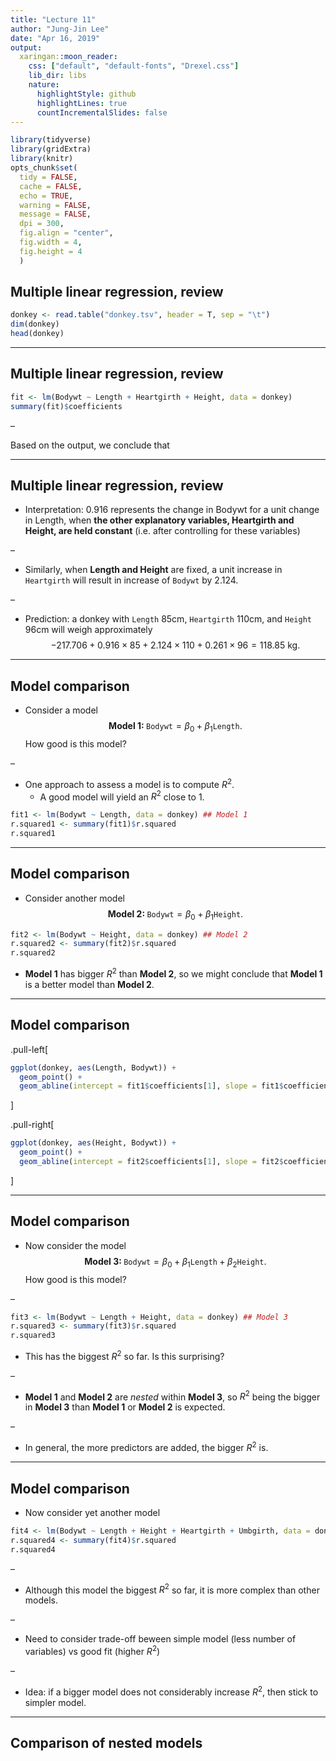 ```yaml
---
title: "Lecture 11"
author: "Jung-Jin Lee"
date: "Apr 16, 2019"
output:
  xaringan::moon_reader:
    css: ["default", "default-fonts", "Drexel.css"] 
    lib_dir: libs
    nature:
      highlightStyle: github
      highlightLines: true
      countIncrementalSlides: false
---
```

 
```r
library(tidyverse) 
library(gridExtra)
library(knitr) 
opts_chunk$set(
  tidy = FALSE,
  cache = FALSE,
  echo = TRUE,
  warning = FALSE,
  message = FALSE,
  dpi = 300,
  fig.align = "center",
  fig.width = 4,
  fig.height = 4
  )
```

## Multiple linear regression, review

```r
donkey <- read.table("donkey.tsv", header = T, sep = "\t") 
dim(donkey)
head(donkey)
```

---

## Multiple linear regression, review

```r
fit <- lm(Bodywt ~ Length + Heartgirth + Height, data = donkey)
summary(fit)$coefficients
```

--

Based on the output, we conclude that 

\begin{align}
Bodywt = &-217.706 \\
  &+0.916 \times Length    \\
  &+2.124 \times Heartgirth    \\
  &+0.261 \times Height  
\end{align}

---

## Multiple linear regression, review

- Interpretation: 0.916 represents the change in Bodywt for a unit change in Length, when **the other explanatory variables, Heartgirth and Height, are held constant** (i.e. after controlling for these variables)

--

- Similarly, when **Length and Height** are fixed, a unit increase in `Heartgirth` will result in increase of `Bodywt` by 2.124.

--

- Prediction: a donkey with `Length` 85cm, `Heartgirth` 110cm, and `Height` 96cm will weigh approximately 
$$ -217.706 + 0.916 \times 85 + 2.124 \times 110 + 0.261 \times 96 = 118.85 \text{ kg}.$$ 

---

## Model comparison

- Consider a model
$$\textbf{Model 1: } \texttt{Bodywt}=\beta_0+\beta_1 \texttt{Length}.$$
How good is this model?

--

- One approach to assess a model is to compute $R^2$.
  - A good model will yield an $R^2$ close to 1. 

```r
fit1 <- lm(Bodywt ~ Length, data = donkey) ## Model 1
r.squared1 <- summary(fit1)$r.squared
r.squared1
```

---

## Model comparison

- Consider another model
$$\textbf{Model 2: } \texttt{Bodywt}=\beta_0+\beta_1 \texttt{Height}.$$

```r
fit2 <- lm(Bodywt ~ Height, data = donkey) ## Model 2
r.squared2 <- summary(fit2)$r.squared
r.squared2
```

- **Model 1** has bigger $R^2$ than **Model 2**, so we might conclude that **Model 1** is a better model than **Model 2**.

---

## Model comparison

.pull-left[
```r
ggplot(donkey, aes(Length, Bodywt)) + 
  geom_point() + 
  geom_abline(intercept = fit1$coefficients[1], slope = fit1$coefficients[2], color = "red")
```
]

.pull-right[
```r
ggplot(donkey, aes(Height, Bodywt)) + 
  geom_point() + 
  geom_abline(intercept = fit2$coefficients[1], slope = fit2$coefficients[2], color = "blue")
```
]

---

## Model comparison

- Now consider the model
$$\textbf{Model 3: } \texttt{Bodywt}=\beta_0+\beta_1\texttt{Length}+\beta_2\texttt{Height}.$$
How good is this model?

--

```r
fit3 <- lm(Bodywt ~ Length + Height, data = donkey) ## Model 3
r.squared3 <- summary(fit3)$r.squared
r.squared3
```

- This has the biggest $R^2$ so far. Is this surprising?

--

- **Model 1** and **Model 2** are _nested_ within **Model 3**, so $R^2$ being the bigger in **Model 3** than **Model 1** or **Model 2** is expected. 

--

- In general, the more predictors are added, the bigger $R^2$ is. 

---

## Model comparison

- Now consider yet another model

\begin{align}
\textbf{Model 4: } \texttt{Bodywt} = & \beta_0 +  \beta_1\texttt{Length} + \beta_2\texttt{Height} \\
  & +\beta_3\texttt{Heartgirth} + \beta_4\texttt{Umbgirth}
\end{align}

```r
fit4 <- lm(Bodywt ~ Length + Height + Heartgirth + Umbgirth, data = donkey) ## Model 4
r.squared4 <- summary(fit4)$r.squared
r.squared4
```

--

- Although this model the biggest $R^2$ so far, it is more complex than other models. 

--

- Need to consider trade-off beween simple model (less number of variables) vs good fit (higher $R^2$)

--

- Idea: if a bigger model does not considerably increase $R^2$, then stick to simpler model. 

---

## Comparison of nested models


